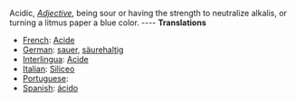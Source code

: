 Acidic, ''[[Adjective]]'', being sour or having the strength to neutralize alkalis, or turning a litmus paper a blue color. 
---- 
'''Translations''' 
* [[French]]: [[Acide]] 
* [[German]]: [[sauer]], [[säurehaltig]] 
* [[Interlingua]]: [[Acide]] 
* [[Italian]]: [[Siliceo]] 
* [[Portuguese]]: [[]] 
* [[Spanish]]: [[ácido]]